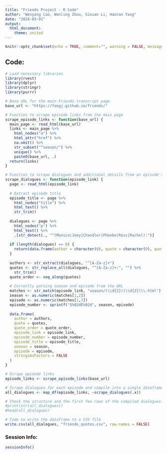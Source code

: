 ```yaml
---
title: "Friends Project - R Code"
author: "Wenyang Cao, Wenling Zhou, Sixuan Li, Haoran Yang"
date: "2024-03-01"
output: 
  html_document: 
    theme: united
---
```


```r
knitr::opts_chunk$set(echo = TRUE, comment="", warning = FALSE, message = FALSE, tidy.opts=list(width.cutoff=55), tidy = TRUE)
```
## Code:
```r
# Load necessary libraries
library(rvest)
library(dplyr)
library(stringr)
library(purrr)

# Base URL for the main Friends transcript page
base_url <- "https://fangj.github.io/friends/"

# Function to scrape episode links from the main page
scrape_episode_links <- function(base_url) {
  main_page <- read_html(base_url)
  links <- main_page %>%
    html_nodes("a") %>%
    html_attr("href") %>%
    na.omit() %>%
    str_subset("^season/") %>%
    unique() %>%
    paste0(base_url, .)
  return(links)
}

# Function to scrape dialogues and additional details from an episode's transcript page
scrape_dialogues <- function(episode_link) {
  page <- read_html(episode_link)
  
  # Extract episode title
  episode_title <- page %>%
    html_nodes("title") %>%
    html_text() %>%
    str_trim()
  
  dialogues <- page %>%
    html_nodes("p") %>%
    html_text() %>%
    .[str_detect(., "^(Monica|Joey|Chandler|Phoebe|Ross|Rachel):")]
  
  if (length(dialogues) == 0) {
    return(data.frame(author = character(0), quote = character(0), quote_order = integer(0), episode_link = character(0), episode_number = character(0), episode_title = character(0), season = integer(0), episode = integer(0), stringsAsFactors = FALSE))
  }
  
  authors <- str_extract(dialogues, "^[A-Za-z]+")
  quotes <- str_replace_all(dialogues, "^[A-Za-z]+:", "") %>%
    str_trim()
  quote_order <- seq_along(quotes)
  
  # Correctly parsing season and episode from the URL
  matches <- str_match(episode_link, "season/(\\d{2})(\\d{2})\\.html")
  season <- as.numeric(matches[1,2])
  episode <- as.numeric(matches[1,3])
  episode_number <- sprintf("S%02dE%02d", season, episode)
  
  data.frame(
    author = authors,
    quote = quotes,
    quote_order = quote_order,
    episode_link = episode_link,
    episode_number = episode_number,
    episode_title = episode_title,
    season = season,
    episode = episode,
    stringsAsFactors = FALSE
  )
}

# Scrape episode links
episode_links <- scrape_episode_links(base_url)

# Scrape dialogues for each episode and compile into a single dataframe
all_dialogues <- map_df(episode_links, ~scrape_dialogues(.x))

# Check the structure and the first few rows of the compiled dialogues dataframe
#print(str(all_dialogues))
#head(all_dialogues)

# Code to write the dataframe to a CSV file
write.csv(all_dialogues, "friends_quotes.csv", row.names = FALSE)
```

### Session Info:
```r
sessionInfo()
```

